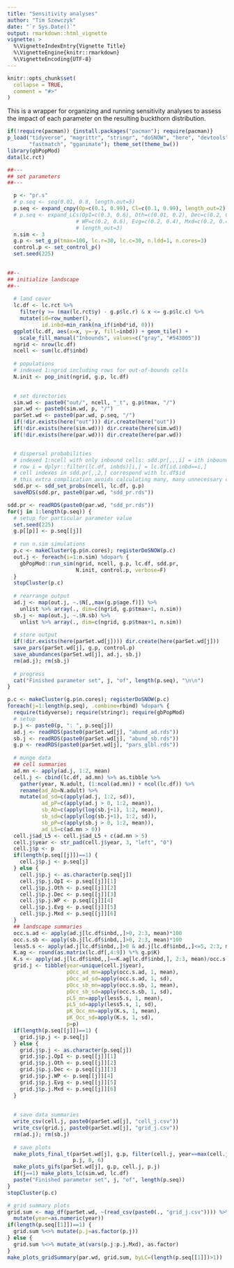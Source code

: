 ```yaml
---
title: "Sensitivity analyses"
author: "Tim Szewczyk"
date: "`r Sys.Date()`"
output: rmarkdown::html_vignette
vignette: >
  %\VignetteIndexEntry{Vignette Title}
  %\VignetteEngine{knitr::rmarkdown}
  %\VignetteEncoding{UTF-8}
---
```


```r
knitr::opts_chunk$set(
  collapse = TRUE,
  comment = "#>"
)
```


This is a wrapper for organizing and running sensitivity analyses to assess the impact of each parameter on the resulting buckthorn distribution.

```r
if(!require(pacman)) {install.packages("pacman"); require(pacman)}
p_load("tidyverse", "magrittr", "stringr", "doSNOW", "here", "devtools",
       "fastmatch", "gganimate"); theme_set(theme_bw())
library(gbPopMod)
data(lc.rct)
```


```r
##---
## set parameters
##---

  p <- "pr.s"
  # p.seq <- seq(0.01, 0.8, length.out=5)
  p.seq <- expand_cnpy(Op=c(0.1, 0.99), Cl=c(0.1, 0.99), length_out=2)
  # p.seq <- expand_LCs(OpI=c(0.3, 0.6), Oth=c(0.01, 0.2), Dec=c(0.2, 0.4),
                      # WP=c(0.2, 0.6), Evg=c(0.2, 0.4), Mxd=c(0.2, 0.4),
                      # length_out=3)
  n.sim <- 3
  g.p <- set_g_p(tmax=100, lc.r=30, lc.c=30, n.ldd=1, n.cores=3)
  control.p <- set_control_p()
  set.seed(225)
  

##--
## initialize landscape
##--
  
  # land cover
  lc.df <- lc.rct %>% 
    filter(y >= (max(lc.rct$y) - g.p$lc.r) & x <= g.p$lc.c) %>%
    mutate(id=row_number(), 
           id.inbd=min_rank(na_if(inbd*id, 0)))
  ggplot(lc.df, aes(x=x, y=-y, fill=inbd)) + geom_tile() +
    scale_fill_manual("Inbounds", values=c("gray", "#543005"))
  ngrid <- nrow(lc.df)
  ncell <- sum(lc.df$inbd)
  
  # populations
  # indexed 1:ngrid including rows for out-of-bounds cells
  N.init <- pop_init(ngrid, g.p, lc.df)

  
  # set directories
  sim.wd <- paste0("out/", ncell, "_t", g.p$tmax, "/")
  par.wd <- paste0(sim.wd, p, "/")
  parSet.wd <- paste0(par.wd, p.seq, "/")
  if(!dir.exists(here("out"))) dir.create(here("out"))
  if(!dir.exists(here(sim.wd))) dir.create(here(sim.wd))
  if(!dir.exists(here(par.wd))) dir.create(here(par.wd))


  # dispersal probabilities
  # indexed 1:ncell with only inbound cells: sdd.pr[,,,i] = ith inbound cell
  # row i = dplyr::filter(lc.df, inbds)[i,] = lc.df[id.inbd==i,]
  # cell indexes in sdd.pr[,,2,] correspond with lc.df$id
  # this extra complication avoids calculating many, many unnecessary cells
  sdd.pr <- sdd_set_probs(ncell, lc.df, g.p)
  saveRDS(sdd.pr, paste0(par.wd, "sdd_pr.rds"))
```


```r
sdd.pr <- readRDS(paste0(par.wd, "sdd_pr.rds"))
for(j in 1:length(p.seq)) {
  # setup for particular parameter value
  set.seed(225)
  g.p[[p]] <- p.seq[[j]]
  
  # run n.sim simulations
  p.c <- makeCluster(g.p$n.cores); registerDoSNOW(p.c)
  out.j <- foreach(i=1:n.sim) %dopar% {
    gbPopMod::run_sim(ngrid, ncell, g.p, lc.df, sdd.pr, 
                      N.init, control.p, verbose=F)
  }
  stopCluster(p.c)
  
  # rearrange output
  ad.j <- map(out.j, ~.$N[,,max(g.p$age.f)]) %>% 
    unlist %>% array(., dim=c(ngrid, g.p$tmax+1, n.sim))
  sb.j <- map(out.j, ~.$N.sb) %>% 
    unlist %>% array(., dim=c(ngrid, g.p$tmax+1, n.sim))
  
  # store output
  if(!dir.exists(here(parSet.wd[j]))) dir.create(here(parSet.wd[j]))
  save_pars(parSet.wd[j], g.p, control.p)
  save_abundances(parSet.wd[j], ad.j, sb.j)
  rm(ad.j); rm(sb.j)
  
  # progress
  cat("Finished parameter set", j, "of", length(p.seq), "\n\n")
}

```


```r
p.c <- makeCluster(g.p$n.cores); registerDoSNOW(p.c)
foreach(j=1:length(p.seq), .combine=rbind) %dopar% {
  require(tidyverse); require(stringr); require(gbPopMod)
  # setup
  p.j <- paste0(p, ": ", p.seq[j])
  ad.j <- readRDS(paste0(parSet.wd[j], "abund_ad.rds"))
  sb.j <- readRDS(paste0(parSet.wd[j], "abund_sb.rds"))
  g.p <- readRDS(paste0(parSet.wd[j], "pars_glbl.rds"))
  
  # munge data
  ## cell summaries
  ad.mn <- apply(ad.j, 1:2, mean)
  cell.j <- cbind(lc.df, ad.mn) %>% as.tibble %>%
    gather(year, N.adult, (1:ncol(ad.mn)) + ncol(lc.df)) %>%
    rename(ad_Ab=N.adult) %>%
    mutate(ad_sd=c(apply(ad.j, 1:2, sd)),
           ad_pP=c(apply(ad.j > 0, 1:2, mean)),
           sb_Ab=c(apply(log(sb.j+1), 1:2, mean)),
           sb_sd=c(apply(log(sb.j+1), 1:2, sd)),
           sb_pP=c(apply(sb.j > 0, 1:2, mean)),
           ad_L5=c(ad.mn > 0))
  cell.j$ad_L5 <- cell.j$ad_L5 + c(ad.mn > 5)
  cell.j$year <- str_pad(cell.j$year, 3, "left", "0")
  cell.j$p <- p
  if(length(p.seq[[j]])==1) {
    cell.j$p.j <- p.seq[j]
  } else {
    cell.j$p.j <- as.character(p.seq[j])
    cell.j$p.j.OpI <- p.seq[[j]][1]
    cell.j$p.j.Oth <- p.seq[[j]][2]
    cell.j$p.j.Dec <- p.seq[[j]][3]
    cell.j$p.j.WP <- p.seq[[j]][4]
    cell.j$p.j.Evg <- p.seq[[j]][5]
    cell.j$p.j.Mxd <- p.seq[[j]][6]
  }
  ## landscape summaries
  occ.s.ad <- apply(ad.j[lc.df$inbd,,]>0, 2:3, mean)*100
  occ.s.sb <- apply(sb.j[lc.df$inbd,,]>0, 2:3, mean)*100
  less5.s <- apply(ad.j[lc.df$inbd,,]>0 & ad.j[lc.df$inbd,,]<=5, 2:3, mean)*100
  K.ag <- round(as.matrix(lc.df[,4:9]) %*% g.p$K)
  K.s <- apply(ad.j[lc.df$inbd,,]==K.ag[lc.df$inbd,], 2:3, mean)/occ.s.ad*10000
  grid.j <- tibble(year=unique(cell.j$year),
                   pOcc_ad_mn=apply(occ.s.ad, 1, mean),
                   pOcc_ad_sd=apply(occ.s.ad, 1, sd),
                   pOcc_sb_mn=apply(occ.s.sb, 1, mean),
                   pOcc_sb_sd=apply(occ.s.sb, 1, sd),
                   pL5_mn=apply(less5.s, 1, mean),
                   pL5_sd=apply(less5.s, 1, sd),
                   pK_Occ_mn=apply(K.s, 1, mean),
                   pK_Occ_sd=apply(K.s, 1, sd),
                   p=p)
  if(length(p.seq[[j]])==1) {
    grid.j$p.j <- p.seq[j]
  } else {
    grid.j$p.j <- as.character(p.seq[j])
    grid.j$p.j.OpI <- p.seq[[j]][1]
    grid.j$p.j.Oth <- p.seq[[j]][2]
    grid.j$p.j.Dec <- p.seq[[j]][3]
    grid.j$p.j.WP <- p.seq[[j]][4]
    grid.j$p.j.Evg <- p.seq[[j]][5]
    grid.j$p.j.Mxd <- p.seq[[j]][6]
  }
                   
  
  # save data summaries
  write_csv(cell.j, paste0(parSet.wd[j], "cell_j.csv"))
  write_csv(grid.j, paste0(parSet.wd[j], "grid_j.csv"))
  rm(ad.j); rm(sb.j)
  
  # save plots
  make_plots_final_t(parSet.wd[j], g.p, filter(cell.j, year==max(cell.j$year)),
                     p.j, 8, 6)
  make_plots_gifs(parSet.wd[j], g.p, cell.j, p.j)
  if(j==1) make_plots_lc(sim.wd, lc.df)
  paste("Finished parameter set", j, "of", length(p.seq))
}
stopCluster(p.c)

# grid summary plots
grid.sum <- map_df(parSet.wd, ~(read_csv(paste0(., "grid_j.csv")))) %>%
  mutate(year=as.numeric(year)) 
if(length(p.seq[[1]])==1) {
  grid.sum %<>% mutate(p.j=as.factor(p.j)) 
} else {
  grid.sum %<>% mutate_at(vars(p.j:p.j.Mxd), as.factor)
}
make_plots_gridSummary(par.wd, grid.sum, byLC=(length(p.seq[[1]])>1))
```





